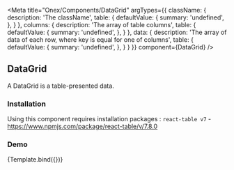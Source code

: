 

<Meta
    title="Onex/Components/DataGrid"
    argTypes={{
        className: {
            description: 'The className',
            table: {
                defaultValue: {
                    summary: 'undefined',
                },
            }
        },
        columns: {
            description: 'The array of table columns',
            table: {
                defaultValue: {
                    summary: 'undefined',
                },
            }
        },
        data: {
            description: 'The array of data of each row, where key is equal for one of columns',
            table: {
                defaultValue: {
                    summary: 'undefined',
                },
            }
        }
    }}
    component={DataGrid}
/>



## DataGrid

A DataGrid is a table-presented data.

### Installation
Using this component requires installation packages : ```react-table v7``` - https://www.npmjs.com/package/react-table/v/7.8.0

### Demo
<Canvas>
    <Story
        name="Demo"
        args={{
            className: { control: 'text' },
            columns: [
                    {
                        Header: 'ID',
                        accessor: 'id',
                    },
                    {
                        Header: 'Study',
                        accessor: 'study',
                    },
                    {
                        Header: 'Country',
                        accessor: 'country',
                    },
                    {
                        Header: 'Category',
                        accessor: 'category',
                    },
                    {
                        Header: 'Created',
                        accessor: 'created',
                    },
                ],
            data: [
                {
                    id: 'M12345',
                    study: 'United States30',
                    country: 'United States10',
                    category: 'Manegement',
                    created: '26 Aug 20100',
                }
            ]
            }}>
        {Template.bind({})}
    </Story>
</Canvas>

<ArgsTable story="Demo" />
